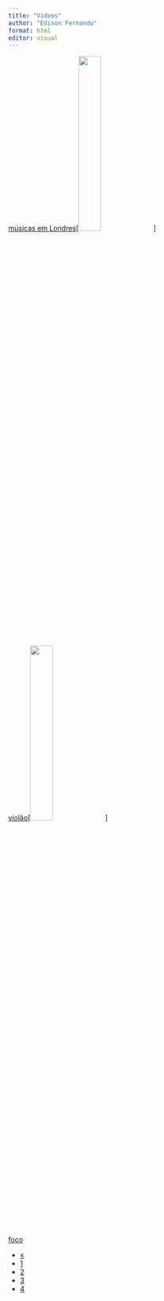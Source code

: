 ```yaml
---
title: "Videos"
author: "Edison Fernando"
format: html
editor: visual
---
```


[músicas em Londres](https://www.youtube.com/watch?v=NAZwZO-3klM&list=RDNAZwZO-3klM&start_radio=1)\[![](https://inglaterrabrasil.com.br/wp-content/uploads/sites/8/2022/08/conheca-londres.jpg){.absolute width="30%"}\]

[violão](https://www.youtube.com/watch?v=RFPnZayG0VI&list=RDEMQHlO2ou9qG5b9fKT66mAXw&start_radio=1)\[![](https://www.pucrs.br/cultura/wp-content/uploads/sites/282/2022/04/907x500-1.png){.absolute width="30%"}\]

[foco](https://www.youtube.com/watch?v=MX-iaTDEyGI)









<div>
  <ul class="pagination">
  <li class="page-item disabled">
  <a class="page-link" href="index.html"><font style="vertical-align: inherit;"><font style="vertical-align: inherit;">&laquo;</font></font></a>
  </li>
  <li class="page-item active">
  <a class="page-link" href="index.html"><font style="vertical-align: inherit;"><font style="vertical-align: inherit;">1</font></font></a>
   </li>
   <li class="page-item">
   <a class="page-link" href="pagina2.html"><font style="vertical-align: inherit;"><font style="vertical-align: inherit;">2</font></font></a>
   </li>
   <li class="page-item">
   <a class="page-link" href="pagina3.html"><font style="vertical-align: inherit;"><font style="vertical-align: inherit;">3</font></font></a>
   </li>
   <li class="page-item">
   <a class="page-link" href="pagina4.html"><font style="vertical-align: inherit;"><font style="vertical-align: inherit;">4</font></font></a>
   </li>
   </li>
  </ul>
</div>
<div>

